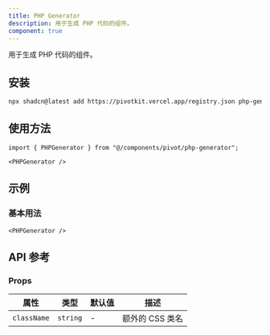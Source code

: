 ```yaml
---
title: PHP Generator
description: 用于生成 PHP 代码的组件。
component: true
---
```


用于生成 PHP 代码的组件。

<ComponentPreview name="php-generator-demo" />

## 安装

```bash
npx shadcn@latest add https://pivotkit.vercel.app/registry.json php-generator
```

## 使用方法

```tsx
import { PHPGenerator } from "@/components/pivot/php-generator";
```

```tsx
<PHPGenerator />
```

## 示例

### 基本用法

```tsx
<PHPGenerator />
```

## API 参考

### Props

| 属性        | 类型     | 默认值 | 描述            |
| ----------- | -------- | ------ | --------------- |
| `className` | `string` | -      | 额外的 CSS 类名 |
